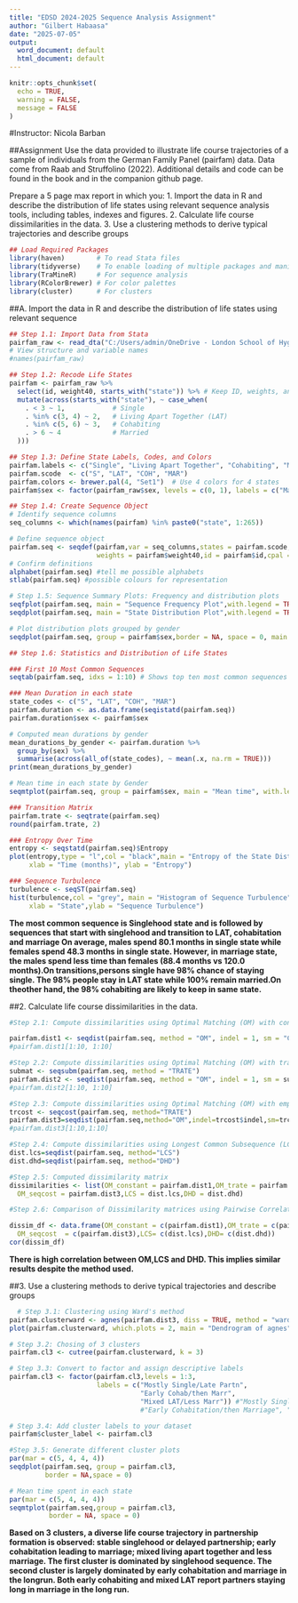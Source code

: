 ```yaml
---
title: "EDSD 2024-2025 Sequence Analysis Assignment"
author: "Gilbert Habaasa"
date: "2025-07-05"
output:
  word_document: default
  html_document: default
---
```



```r
knitr::opts_chunk$set(
  echo = TRUE,
  warning = FALSE,
  message = FALSE
)

```

#Instructor: Nicola Barban

##Assignment
Use the data provided to illustrate life course trajectories of a sample of individuals from
the German Family Panel (pairfam) data. Data come from Raab and Struffolino (2022). Additional details and code can be found in the book and in the companion github page. 

Prepare a 5 page max report in which you:
1. Import the data in R and describe the distribution of life states using relevant sequence
analysis tools, including tables, indexes and figures.
2. Calculate life course dissimilarities in the data.
3. Use a clustering methods to derive typical trajectories and describe groups

```r
## Load Required Packages
library(haven)        # To read Stata files
library(tidyverse)    # To enable loading of multiple packages and manipulation
library(TraMineR)     # For sequence analysis
library(RColorBrewer) # For color palettes
library(cluster)      # For clusters
```

##A. Import the data in R and describe the distribution of life states using relevant sequence
```r
## Step 1.1: Import Data from Stata
pairfam_raw <- read_dta("C:/Users/admin/OneDrive - London School of Hygiene and Tropical Medicine/‌INED 2024/Sequence analysis/Assignment/PartnerBirthbio.dta")
# View structure and variable names
#names(pairfam_raw)

## Step 1.2: Recode Life States
pairfam <- pairfam_raw %>%
  select(id, weight40, starts_with("state")) %>% # Keep ID, weights, and state vars
  mutate(across(starts_with("state"), ~ case_when(
    . < 3 ~ 1,            # Single
    . %in% c(3, 4) ~ 2,   # Living Apart Together (LAT)
    . %in% c(5, 6) ~ 3,   # Cohabiting
    . > 6 ~ 4             # Married
  )))

## Step 1.3: Define State Labels, Codes, and Colors
pairfam.labels <- c("Single", "Living Apart Together", "Cohabiting", "Married")
pairfam.scode  <- c("S", "LAT", "COH", "MAR")
pairfam.colors <- brewer.pal(4, "Set1")  # Use 4 colors for 4 states
pairfam$sex <- factor(pairfam_raw$sex, levels = c(0, 1), labels = c("Male", "Female"))

## Step 1.4: Create Sequence Object
# Identify sequence columns
seq_columns <- which(names(pairfam) %in% paste0("state", 1:265)) 

# Define sequence object
pairfam.seq <- seqdef(pairfam,var = seq_columns,states = pairfam.scode,labels = pairfam.labels,
                      weights = pairfam$weight40,id = pairfam$id,cpal = pairfam.colors)
# Confirm definitions
alphabet(pairfam.seq) #tell me possible alphabets
stlab(pairfam.seq) #possible colours for representation

# Step 1.5: Sequence Summary Plots: Frequency and distribution plots
seqfplot(pairfam.seq, main = "Sequence Frequency Plot",with.legend = TRUE,legend.prop = 0.3,cex.legend= 1.0)
seqdplot(pairfam.seq, main = "State Distribution Plot",with.legend = TRUE,legend.prop = 0.3,cex.legend= 1.0)

# Plot distribution plots grouped by gender
seqdplot(pairfam.seq, group = pairfam$sex,border = NA, space = 0, main = "Distribution Plot",with.legend = TRUE,legend.prop = 0.3,cex.legend= 0.8)

## Step 1.6: Statistics and Distribution of Life States

### First 10 Most Common Sequences
seqtab(pairfam.seq, idxs = 1:10) # Shows top ten most common sequences

### Mean Duration in each state
state_codes <- c("S", "LAT", "COH", "MAR")
pairfam.duration <- as.data.frame(seqistatd(pairfam.seq))
pairfam.duration$sex <- pairfam$sex

# Computed mean durations by gender
mean_durations_by_gender <- pairfam.duration %>%
  group_by(sex) %>%
  summarise(across(all_of(state_codes), ~ mean(.x, na.rm = TRUE)))
print(mean_durations_by_gender)

# Mean time in each state by Gender
seqmtplot(pairfam.seq, group = pairfam$sex, main = "Mean time", with.legend = TRUE,legend.prop = 0.3,cex.legend= 0.8)

### Transition Matrix
pairfam.trate <- seqtrate(pairfam.seq)
round(pairfam.trate, 2)

### Entropy Over Time
entropy <- seqstatd(pairfam.seq)$Entropy
plot(entropy,type = "l",col = "black",main = "Entropy of the State Distribution",
     xlab = "Time (months)", ylab = "Entropy")

### Sequence Turbulence
turbulence <- seqST(pairfam.seq)
hist(turbulence,col = "grey", main = "Histogram of Sequence Turbulence",
     xlab = "State",ylab = "Sequence Turbulence")
```
**The most common sequence is Singlehood state and is followed by sequences that start with singlehood and transition to LAT, cohabitation and marriage On average, males spend 80.1 months in single state while females spend 48.3 months in single state. However, in marriage state, the males spend less time than females (88.4 months vs 120.0 months).On transitions,persons single have 98% chance of staying single. The 98% people stay in LAT state while 100% remain married.On theother hand, the 98% cohabiting are likely to keep in  same state.**

##2. Calculate life course dissimilarities in the data.

```r

#Step 2.1: Compute dissimilarities using Optimal Matching (OM) with constant substitution costs

pairfam.dist1 <- seqdist(pairfam.seq, method = "OM", indel = 1, sm = "CONSTANT")
#pairfam.dist1[1:10, 1:10]

#Step 2.2: Compute dissimilarities using Optimal Matching (OM) with transition rate substitution matrix
submat <- seqsubm(pairfam.seq, method = "TRATE")
pairfam.dist2 <- seqdist(pairfam.seq, method = "OM", indel = 1, sm = submat)
#pairfam.dist2[1:10, 1:10]

#Step 2.3: Compute dissimilarities using Optimal Matching (OM) with empirically derived insertion/deletion and substitution costs
trcost <- seqcost(pairfam.seq, method="TRATE")
pairfam.dist3=seqdist(pairfam.seq,method="OM",indel=trcost$indel,sm=trcost$sm)
#pairfam.dist3[1:10,1:10]

#Step 2.4: Compute dissimilarities using Longest Common Subsequence (LCS) and Dynamic Hamming Distance (DHD) Matrices
dist.lcs=seqdist(pairfam.seq, method="LCS")
dist.dhd=seqdist(pairfam.seq, method="DHD")

#Step 2.5: Computed dissimilarity matrix
dissimilarities <- list(OM_constant = pairfam.dist1,OM_trate = pairfam.dist2,
  OM_seqcost = pairfam.dist3,LCS = dist.lcs,DHD = dist.dhd)

#Step 2.6: Comparison of Dissimilarity matrices using Pairwise Correlation

dissim_df <- data.frame(OM_constant = c(pairfam.dist1),OM_trate = c(pairfam.dist2),
  OM_seqcost  = c(pairfam.dist3),LCS= c(dist.lcs),DHD= c(dist.dhd))
cor(dissim_df)

```
**There is high correlation between OM,LCS and DHD. This implies similar results despite the method used.**

##3. Use a clustering methods to derive typical trajectories and describe groups

```r
  # Step 3.1: Clustering using Ward's method
pairfam.clusterward <- agnes(pairfam.dist3, diss = TRUE, method = "ward")
plot(pairfam.clusterward, which.plots = 2, main = "Dendrogram of agnes", labels = FALSE)

# Step 3.2: Chosing of 3 clusters
pairfam.cl3 <- cutree(pairfam.clusterward, k = 3)

# Step 3.3: Convert to factor and assign descriptive labels
pairfam.cl3 <- factor(pairfam.cl3,levels = 1:3,
                      labels = c("Mostly Single/Late Partn",
                                 "Early Cohab/then Marr", 
                                 "Mixed LAT/Less Marr")) #"Mostly Single/Late Partnership",
                                 #"Early Cohabitation/then Marriage", "Mixed Living Apart Together/Less Marriage".

# Step 3.4: Add cluster labels to your dataset
pairfam$cluster_label <- pairfam.cl3

#Step 3.5: Generate different cluster plots
par(mar = c(5, 4, 4, 4))
seqdplot(pairfam.seq, group = pairfam.cl3,
         border = NA,space = 0)

# Mean time spent in each state
par(mar = c(5, 4, 4, 4))
seqmtplot(pairfam.seq,group = pairfam.cl3,
          border = NA, space = 0)
```

**Based on 3 clusters, a diverse life course trajectory in partnership formation is observed: stable singlehood or delayed partnership; early cohabitation leading to marriage; mixed living apart together and less marriage. The first cluster is dominated by singlehood sequence. The second cluster is largely dominated by early cohabitation and marriage in the longrun. Both early cohabiting and mixed LAT report partners staying long in marriage in the long run.**  
